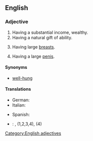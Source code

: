 ==English==

===Adjective===
{{en-adj|pos=[[well]]-[[endowed]]}}

# Having a substantial income, wealthy.
# Having a natural gift of ability.
# {{euphemism|of a [[woman]]}} Having large [[breast]]s.
# {{euphemism|of a [[man]]}} Having a large [[penis]].

====Synonyms====
* {{sense|having large male genitalia}} [[well-hung]]

====Translations====
{{trans-top|wealthy}}
{{trans-mid}}
{{trans-bottom}}

{{trans-top|having a natural gift of ability}}
{{trans-mid}}
{{trans-bottom}}

{{trans-top|having pronounced female sexual characteristics}}
{{trans-mid}}
{{trans-bottom}}

{{trans-top|having large male genitalia}}
* German: {{t|de|gut bestückt|m}}
* Italian: {{qualifier|slang}} {{t-|it|superdotato|m}}
{{trans-mid}}
* Spanish: {{qualifier|slang}} {{t|es|bien dotado|m}}
{{trans-bottom}}

{{checktrans-top}}
* {{ttbc|Spanish}}: {{t+|es|bien dotado|m}}, {{t+|es|bien dotada|f}} (1,2,3,4), {{t-|es|grosero|m}} (4)
{{checktrans-bottom}}

[[Category:English adjectives]]